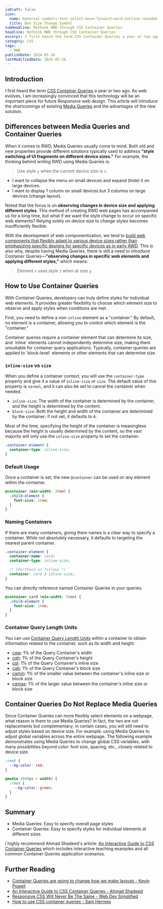 ```yaml
---
isDraft: false
icon:
  name: material-symbols:text-select-move-forward-word-outline-rounded
  title: Box Size Change Symbol
subHeadline: Rethink RWD through CSS Container Queries
headline: Rethink RWD through CSS Container Queries
excerpt: I first heard the term CSS Container Queries a year or two ago. As web evolves, this technology will be a key piece for future RWD web development.
category: CSS
tags:
  - RWD
publishDate: 2024-05-26
lastModifiedDate: 2024-05-26
---
```


## Introduction

I first heard the term [CSS Container Queries](https://developer.mozilla.org/en-US/docs/Web/CSS/CSS_containment/Container_queries) a year or two ago. As web evolves, I am increasingly convinced that this technology will be an important piece for future Responsive web design. This article will introduce the shortcomings of existing [Media Queries](https://developer.mozilla.org/en-US/docs/Web/CSS/CSS_media_queries/Using_media_queries) and the advantages of the new solution.

## Differences between Media Queries and Container Queries

When it comes to RWD, Media Queries usually come to mind. Both old and new properties provide different solutions typically used to address **"style switching of UI fragments on different device sizes."** For example, the thinking behind writing RWD using Media Queries is:

> Use style `y` when the current device size is `x`.

- I want to collapse the menu on small devices and expand (hide) it on large devices.
- I want to display 1 column on small devices but 3 columns on large devices (change layout).

Noted that the focus is on **observing changes in device size and applying different styles**. This method of creating RWD web pages has accompanied us for a long time, but what if we want the style change to occur on specific web elements? Relying solely on device size to change styles becomes insufficiently flexible.

With the development of web componentization, we tend to [build web components that flexibly adapt to various device sizes rather than emphasizing specific designs for specific devices as in early AWD](https://www.webdong.dev/post/how-many-breakpoint-should-you-use/#awd-%E8%88%87-rwd-%E7%9A%84%E5%87%BA%E7%99%BC%E9%BB%9E%E4%B8%8D%E5%90%8C). This is also why, despite having Media Queries, there is still a need to introduce Container Queries—**"observing changes in specific web elements and applying different styles,"** which means:

> Element `x` uses style `z` when at size `y`.

## How to Use Container Queries

With Container Queries, developers can truly define styles for individual web elements. It provides greater flexibility to choose which element size to observe and apply styles when conditions are met.

First, you need to define a non-`inline` element as a "container." By default, no element is a container, allowing you to control which element is the "container."

<Sidenote type="info">
  Container queries require a container element that can determine its size, and `inline` elements cannot independently
  determine size, making them unsuitable for container query applications. Typically, container queries are applied to
  `block-level` elements or other elements that can determine size.
</Sidenote>

### `inline-size` vs `size`

When you define a container context, you will use the `container-type` property and give it a value of `inline-size` or `size`. The default value of this property is `normal`, and it can also be set to cancel the container when needed.

- `inline-size`: The width of the container is determined by the container, and the height is determined by the content.
- `block-size`: Both the height and width of the container are determined by the container; if not set, it defaults to `0`.

Most of the time, specifying the height of the container is meaningless because the height is usually determined by the content, so the vast majority will only use the `inline-size` property to set the container.

```css
.container-element {
  container-type: inline-size;
}
```

### Default Usage

Once a container is set, the new `@container` can be used on any element within the container.

```css
@container (min-width: 30em) {
  .child-element {
    font-size: 1rem;
  }
}
```

### Naming Containers

If there are many containers, giving them names is a clear way to specify a container. While not absolutely necessary, it defaults to targeting the nearest parent container.

```css
.container-element {
  container-name: card;
  container-type: inline-size;

  /* Shorthand as follows */
  container: card / inline-size;
}
```

You can directly reference named Container Queries in your queries.

```css
@container card (min-width: 50em) {
  .child-element {
    font-size: 1rem;
  }
}
```

### Container Query Length Units

You can use [Container Query Length Units](https://developer.mozilla.org/en-US/docs/Web/CSS/length#container_query_length_units) within a container to obtain information related to the container, such as its width and height.

- [cqw](https://developer.mozilla.org/en-US/docs/Web/CSS/length#cqw): 1% of the Query Container's width
- [cqh](https://developer.mozilla.org/en-US/docs/Web/CSS/length#cqh): 1% of the Query Container's height
- [cqi](https://developer.mozilla.org/en-US/docs/Web/CSS/length#cqi): 1% of the Query Container's inline size
- [cqb](https://developer.mozilla.org/en-US/docs/Web/CSS/length#cqb): 1% of the Query Container's block size
- [cqmin](https://developer.mozilla.org/en-US/docs/Web/CSS/length#cqmin): 1% of the smaller value between the container's inline size or block size
- [cqmax](https://developer.mozilla.org/en-US/docs/Web/CSS/length#cqmax): 1% of the larger value between the container's inline size or block size

## Container Queries Do Not Replace Media Queries

Since Container Queries can more flexibly select elements on a webpage, what reason is there to use Media Queries? In fact, the two are not replacements but complementary; in certain cases, you will still need to adjust styles based on device size. For example: using Media Queries to adjust global variables across the entire webpage. The following example demonstrates using Media Queries to change global CSS variables, with many possibilities beyond color: font size, spacing, etc., closely related to device size.

```css
:root {
  --bg-color: red;
}

@media (800px < width) {
  :root {
    --bg-color: green;
  }
}
```

## Summary

- Media Queries: Easy to specify overall page styles
- Container Queries: Easy to specify styles for individual elements at different sizes

I highly recommend Ahmad Shadeed's article: [An Interactive Guide to CSS Container Queries](https://ishadeed.com/article/css-container-query-guide/#the-container-should-be-an-additional-element) which includes interactive teaching examples and all common Container Queries application scenarios.

## Further Reading

- [Container Queries are going to change how we make layouts - Kevin Powell](https://www.youtube.com/watch?v=3_-Je5XpbqY)
- [An Interactive Guide to CSS Container Queries - Ahmad Shadeed](https://ishadeed.com/article/css-container-query-guide/)
- [Responsive CSS Will Never Be The Same - Web Dev Simplified](https://www.youtube.com/watch?v=rrLAg7xNERA)
- [How to use CSS container queries - Sam Hermes](https://samhermes.com/posts/how-to-use-css-container-queries/)
